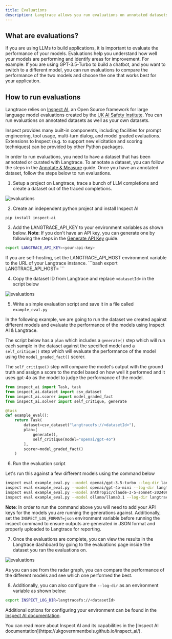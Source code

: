 ```yaml
---
title: Evaluations
description: Langtrace allows you run evaluations on annotated datasets and get insights on the performance of your application.
---
```


## What are evaluations?

If you are using LLMs to build applications, it is important to evaluate the performance of your models. Evaluations help you understand how well your models are performing and identify areas for improvement. For example: If you are using GPT-3.5-Turbo to build a chatbot, and you want to switch to a different model, you can run evaluations to compare the performance of the two models and choose the one that works best for your application.

## How to run evaluations

Langtrace relies on [Inspect AI](https://ukgovernmentbeis.github.io/inspect_ai/), an Open Source framework for large language model evaluations created by the [UK AI Safety Institute](https://www.gov.uk/government/news/ai-safety-institute-releases-new-ai-safety-evaluations-platform). You can run evaluations on annotated datasets as well as your own datasets.

Inspect provides many built-in components, including facilities for prompt engineering, tool usage, multi-turn dialog, and model graded evaluations. Extensions to Inspect (e.g. to support new elicitation and scoring techniques) can be provided by other Python packages.

In order to run evaluations, you need to have a dataset that has been annotated or curated with Langtrace. To annotate a dataset, you can follow the steps in the [Annotate & Measure](/features/annotations) guide. Once you have an annotated dataset, follow the steps below to run evaluations.

1. Setup a project on Langtrace, trace a bunch of LLM completions and create a dataset out of the traced completions.

![evaluations](/images/evals_step_1.png)

2. Create an independent python project and install Inspect AI

```
pip install inspect-ai
```

3. Add the LANGTRACE_API_KEY to your environment variables as shown below. **Note**: If you don't have an API key, you can generate one by following the steps in the [Generate API Key](/quickstart) guide.

```bash
export LANGTRACE_API_KEY=<your-api-key>
```

<Note>
If you are self-hosting, set the LANGTRACE_API_HOST environment variable to the URL of your Langtrace instance.
```bash
export LANGTRACE_API_HOST=<your-langtrace-instance-url>
```
</Note>

4. Copy the dataset ID from Langtrace and replace `<datasetId>` in the script below

![evaluations](/images/evals_step_2.png)

5. Write a simple evaluation script and save it in a file called `example_eval.py`

In the following example, we are going to run the dataset we created against different models and evaluate the performance of the models using Inspect AI & Langtrace.

The script below has a `plan` which includes a `generate()` step which will run each sample in the dataset against the specified model and a `self_critique()` step which will evaluate the performance of the model using the `model_graded_fact()` scorer.

The `self_critique()` step will compare the model's output with the ground truth and assign a score to the model based on how well it performed and it uses gpt-4o as the model to judge the performance of the model.

```python
from inspect_ai import Task, task
from inspect_ai.dataset import csv_dataset
from inspect_ai.scorer import model_graded_fact
from inspect_ai.solver import self_critique, generate

@task
def example_eval():
    return Task(
        dataset=csv_dataset("langtracefs://<datasetId>"),
        plan=[
            generate(),
            self_critique(model="openai/gpt-4o")
        ],
        scorer=model_graded_fact()
    )

```

6. Run the evaluation script

Let's run this against a few different models using the command below

```bash
inspect eval example_eval.py --model openai/gpt-3.5-turbo --log-dir langtracefs://<datasetId>
inspect eval example_eval.py --model openai/gpt-4o-mini --log-dir langtracefs://<datasetId>
inspect eval example_eval.py --model anthropic/claude-3-5-sonnet-20240620 --log-dir langtracefs://<datasetId>
inspect eval example_eval.py --model ollama/llama3.1 --log-dir langtracefs://<datasetId>
```

**Note**: In order to run the command above you will need to add your API keys for the models you are running the generations against. Additionally, set the `INSPECT_LOG_FORMAT=json` environment variable before running the inspect command to ensure outputs are generated in JSON format and properly uploaded to Langtrace for reporting.

7. Once the evaluations are complete, you can view the results in the Langtrace dashboard by going to the evaluations page inside the dataset you ran the evaluations on.

![evaluations](/images/evals_step_3.png)

As you can see from the radar graph, you can compare the performance of the different models and see which one performed the best.

8. Additionally, you can also configure the `--log-dir` as an environment variable as shown below:

```bash
export INSPECT_LOG_DIR=langtracefs://<datasetId>
```

Additional options for configuring your environment can be found in the [Inspect AI documentation](https://ukgovernmentbeis.github.io/inspect_ai/workflow.html#sec-workflow-configuration).

<Tip>
  You can read more about Inspect AI and its capabilities in the [Inspect AI
  documentation](https://ukgovernmentbeis.github.io/inspect_ai/).
</Tip>
